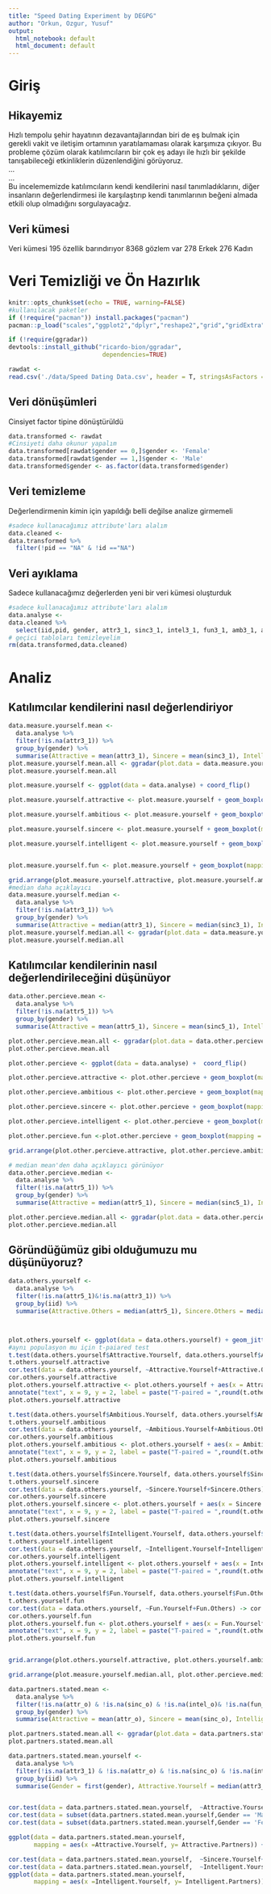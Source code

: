 ---
title: "Speed Dating Experiment by DEGPG"
author: "Orkun, Ozgur, Yusuf"
output:
  html_notebook: default
  html_document: default
---


# Giriş
## Hikayemiz
Hızlı tempolu şehir hayatının dezavantajlarından biri de eş bulmak için gerekli vakit ve iletişim ortamının yaratılamaması olarak karşımıza çıkıyor.
Bu probleme çözüm olarak katılımcıların bir çok eş adayı ile hızlı bir şekilde tanışabileceği etkinliklerin düzenlendiğini görüyoruz.<br>
...<br>
...<br>
Bu incelememizde katılımcıların kendi kendilerini nasıl tanımladıklarını, diğer insanların değerlendirmesi ile karşılaştırıp kendi tanımlarının beğeni almada etkili olup olmadığını sorgulayacağız. 

## Veri kümesi
Veri kümesi 195 özellik barındırıyor
8368 gözlem var
278 Erkek
276 Kadın

# Veri Temizliği ve Ön Hazırlık
```{r setup, include=FALSE}
knitr::opts_chunk$set(echo = TRUE, warning=FALSE)
#kullanılacak paketler
if (!require("pacman")) install.packages("pacman")
pacman::p_load("scales","ggplot2","dplyr","reshape2","grid","gridExtra","devtools")

if (!require(ggradar))
devtools::install_github("ricardo-bion/ggradar", 
                          dependencies=TRUE)

rawdat <- 
read.csv('./data/Speed Dating Data.csv', header = T, stringsAsFactors = F)
```

## Veri dönüşümleri
Cinsiyet factor tipine dönüştürüldü
```{r tranformations, echo = FALSE}
data.transformed <- rawdat
#Cinsiyeti daha okunur yapalım
data.transformed[rawdat$gender == 0,]$gender <- 'Female'
data.transformed[rawdat$gender == 1,]$gender <- 'Male'
data.transformed$gender <- as.factor(data.transformed$gender)
```

## Veri temizleme
Değerlendirmenin kimin için yapıldığı belli değilse analize girmemeli
```{r data clean, echo = FALSE}
#sadece kullanacağımız attribute'ları alalım
data.cleaned <-
data.transformed %>%
  filter(!pid == "NA" & !id =="NA")
```

## Veri ayıklama
Sadece kullanacağımız değerlerden yeni bir veri kümesi oluşturduk
```{r data selection, echo = FALSE}
#sadece kullanacağımız attribute'ları alalım
data.analyse <-
data.cleaned %>%
  select(iid,pid, gender, attr3_1, sinc3_1, intel3_1, fun3_1, amb3_1, attr5_1, sinc5_1, intel5_1, fun5_1, amb5_1, attr, sinc, intel, fun, amb, shar,attr_o, sinc_o, intel_o, fun_o, amb_o, shar_o,dec_o,dec)
# geçici tabloları temizleyelim
rm(data.transformed,data.cleaned)

```
# Analiz
## Katılımcılar kendilerini nasıl değerlendiriyor

```{r how  measure yourself, echo = FALSE}
data.measure.yourself.mean <-
  data.analyse %>% 
  filter(!is.na(attr3_1)) %>%
  group_by(gender) %>% 
  summarise(Attractive = mean(attr3_1), Sincere = mean(sinc3_1), Intelligent = mean(intel3_1), Fun = mean(fun3_1), Ambitious = mean(amb3_1)) 
plot.measure.yourself.mean.all <- ggradar(plot.data = data.measure.yourself.mean, grid.mid = 5, grid.max = 10, legend.title = "Gender", grid.label.size =3,axis.label.size=4 )
plot.measure.yourself.mean.all

plot.measure.yourself <- ggplot(data = data.analyse) + coord_flip()

plot.measure.yourself.attractive <- plot.measure.yourself + geom_boxplot(mapping = aes(x = gender, y = attr3_1)) + labs(y="Attractiveness", x ="Gender", title = "How Attractive Are You?")

plot.measure.yourself.ambitious <- plot.measure.yourself + geom_boxplot(mapping = aes(x = gender, y = amb3_1)) + labs(y="Ambitious", x ="Gender", title = "How Ambitious Are You?")

plot.measure.yourself.sincere <- plot.measure.yourself + geom_boxplot(mapping = aes(x = gender, y = sinc3_1)) + labs(y="Sincere", x ="Gender", title = "How Sincere Are You?")

plot.measure.yourself.intelligent <- plot.measure.yourself + geom_boxplot(mapping = aes(x = gender, y = intel3_1)) + labs(y="Intelligent", x ="Gender", title = "How Intelligence Are You?")


plot.measure.yourself.fun <- plot.measure.yourself + geom_boxplot(mapping = aes(x = gender, y = intel3_1)) + labs(y="Fun", x ="Gender", title = "How Fun Are You?")

grid.arrange(plot.measure.yourself.attractive, plot.measure.yourself.ambitious, plot.measure.yourself.sincere, plot.measure.yourself.intelligent, plot.measure.yourself.fun, ncol = 1)
#median daha açıklayıcı
data.measure.yourself.median <-
  data.analyse %>% 
  filter(!is.na(attr3_1)) %>%
  group_by(gender) %>% 
  summarise(Attractive = median(attr3_1), Sincere = median(sinc3_1), Intelligent = median(intel3_1), Fun = median(fun3_1), Ambitious = median(amb3_1)) 
plot.measure.yourself.median.all <- ggradar(plot.data = data.measure.yourself.median, grid.mid = 5, grid.max = 10, legend.title = "Gender", grid.label.size =3,axis.label.size=4 )
plot.measure.yourself.median.all

```

## Katılımcılar kendilerinin nasıl değerlendirileceğini düşünüyor

```{r how  other percieve, echo = FALSE}
data.other.percieve.mean <-
  data.analyse %>% 
  filter(!is.na(attr5_1)) %>%
  group_by(gender) %>% 
  summarise(Attractive = mean(attr5_1), Sincere = mean(sinc5_1), Intelligent = mean(intel5_1), Fun = mean(fun5_1), Ambitious = mean(amb5_1))

plot.other.percieve.mean.all <- ggradar(plot.data = data.other.percieve.mean, grid.mid = 5, grid.max = 10, legend.title = "Gender", grid.label.size =3,axis.label.size=4)
plot.other.percieve.mean.all

plot.other.percieve <- ggplot(data = data.analyse) +  coord_flip()

plot.other.percieve.attractive <- plot.other.percieve + geom_boxplot(mapping = aes(x = gender, y = attr5_1)) + labs(y="Attractiveness", x ="Gender", title = "How Attractive Are You By Others?")

plot.other.percieve.ambitious <- plot.other.percieve + geom_boxplot(mapping = aes(x = gender, y = amb5_1)) + labs(y="Ambitious", x ="Gender", title = "How Ambitious Are You By Others?")

plot.other.percieve.sincere <- plot.other.percieve + geom_boxplot(mapping = aes(x = gender, y = sinc5_1)) + labs(y="Sincere", x ="Gender", title = "How Sincere Are You By Others?")

plot.other.percieve.intelligent <- plot.other.percieve + geom_boxplot(mapping = aes(x = gender, y = intel5_1)) + labs(y="Intelligent", x ="Gender", title = "How Intelligence Are You By Others?")

plot.other.percieve.fun <-plot.other.percieve + geom_boxplot(mapping = aes(x = gender, y = intel5_1)) + labs(y="Fun", x ="Gender", title = "How Fun Are You By Others?")

grid.arrange(plot.other.percieve.attractive, plot.other.percieve.ambitious, plot.other.percieve.sincere, plot.other.percieve.intelligent, plot.other.percieve.fun, ncol = 1 )

# median mean'den daha açıklayıcı görünüyor
data.other.percieve.median <-
  data.analyse %>% 
  filter(!is.na(attr5_1)) %>%
  group_by(gender) %>% 
  summarise(Attractive = median(attr5_1), Sincere = median(sinc5_1), Intelligent = median(intel5_1), Fun = median(fun5_1), Ambitious = median(amb5_1))

plot.other.percieve.median.all <- ggradar(plot.data = data.other.percieve.median, grid.mid = 5, grid.max = 10, legend.title = "Gender", grid.label.size =3,axis.label.size=4)
plot.other.percieve.median.all

```

## Göründüğümüz gibi olduğumuzu mu düşünüyoruz?
```{r are we same test, echo = TRUE}
data.others.yourself <-
  data.analyse %>% 
  filter(!is.na(attr5_1)&!is.na(attr3_1)) %>%
  group_by(iid) %>% 
  summarise(Attractive.Others = median(attr5_1), Sincere.Others = median(sinc5_1), Intelligent.Others = median(intel5_1), Fun.Others = median(fun5_1), Ambitious.Others = median(amb5_1), Attractive.Yourself = median(attr3_1), Sincere.Yourself = median(sinc3_1), Intelligent.Yourself = median(intel3_1), Fun.Yourself = median(fun3_1), Ambitious.Yourself = median(amb3_1))



plot.others.yourself <- ggplot(data = data.others.yourself) + geom_jitter(alpha = 0.2) + geom_smooth(method = "lm") + scale_x_continuous(breaks = seq(0,10,1)) + theme(panel.background = element_blank())
#aynı populasyon mu için t-paiared test
t.test(data.others.yourself$Attractive.Yourself, data.others.yourself$Attractive.Others, paired=TRUE) -> t.others.yourself.attractive
t.others.yourself.attractive
cor.test(data = data.others.yourself, ~Attractive.Yourself+Attractive.Others) -> cor.others.yourself.attractive
cor.others.yourself.attractive
plot.others.yourself.attractive <- plot.others.yourself + aes(x = Attractive.Yourself, y = Attractive.Others) + annotate("text", x = 10, y = 1, label = paste("Cor = ",round(cor.others.yourself.attractive$estimate,digits = 4) )) +
annotate("text", x = 9, y = 2, label = paste("T-paired = ",round(t.others.yourself.attractive$p.value, digits = 4) ))
plot.others.yourself.attractive

t.test(data.others.yourself$Ambitious.Yourself, data.others.yourself$Ambitious.Others, paired=TRUE)-> t.others.yourself.ambitious
t.others.yourself.ambitious
cor.test(data = data.others.yourself, ~Ambitious.Yourself+Ambitious.Others) -> cor.others.yourself.ambitious
cor.others.yourself.ambitious
plot.others.yourself.ambitious <- plot.others.yourself + aes(x = Ambitious.Yourself, y = Ambitious.Others) + annotate("text", x = 10, y = 1, label = paste("Cor = ",round(cor.others.yourself.ambitious$estimate,digits = 4) )) +
annotate("text", x = 9, y = 2, label = paste("T-paired = ",round(t.others.yourself.ambitious$p.value, digits = 4) ))
plot.others.yourself.ambitious

t.test(data.others.yourself$Sincere.Yourself, data.others.yourself$Sincere.Others, paired=TRUE)-> t.others.yourself.sincere
t.others.yourself.sincere
cor.test(data = data.others.yourself, ~Sincere.Yourself+Sincere.Others) -> cor.others.yourself.sincere
cor.others.yourself.sincere
plot.others.yourself.sincere <- plot.others.yourself + aes(x = Sincere.Yourself, y = Sincere.Others) + annotate("text", x = 10, y = 1, label = paste("Cor = ",round(cor.others.yourself.sincere$estimate,digits = 4) )) +
annotate("text", x = 9, y = 2, label = paste("T-paired = ",round(t.others.yourself.sincere$p.value, digits = 4) ))
plot.others.yourself.sincere

t.test(data.others.yourself$Intelligent.Yourself, data.others.yourself$Intelligent.Others, paired=TRUE)-> t.others.yourself.intelligent
t.others.yourself.intelligent
cor.test(data = data.others.yourself, ~Intelligent.Yourself+Intelligent.Others) -> cor.others.yourself.intelligent
cor.others.yourself.intelligent
plot.others.yourself.intelligent <- plot.others.yourself + aes(x = Intelligent.Yourself, y = Intelligent.Others) + annotate("text", x = 10, y = 1, label = paste("Cor = ",round(cor.others.yourself.intelligent$estimate,digits = 4) )) +
annotate("text", x = 9, y = 2, label = paste("T-paired = ",round(t.others.yourself.intelligent$p.value, digits = 4) ))
plot.others.yourself.intelligent

t.test(data.others.yourself$Fun.Yourself, data.others.yourself$Fun.Others, paired=TRUE)-> t.others.yourself.fun
t.others.yourself.fun
cor.test(data = data.others.yourself, ~Fun.Yourself+Fun.Others) -> cor.others.yourself.fun
cor.others.yourself.fun
plot.others.yourself.fun <- plot.others.yourself + aes(x = Fun.Yourself, y = Fun.Others) + annotate("text", x = 10, y = 1, label = paste("Cor = ",round(cor.others.yourself.fun$estimate,digits = 4) )) +
annotate("text", x = 9, y = 2, label = paste("T-paired = ",round(t.others.yourself.fun$p.value, digits = 4) ))
plot.others.yourself.fun


grid.arrange(plot.others.yourself.attractive, plot.others.yourself.ambitious,   plot.others.yourself.sincere, plot.others.yourself.intelligent, plot.others.yourself.fun)

```

```{r are we same, echo = FALSE}
grid.arrange(plot.measure.yourself.median.all, plot.other.percieve.median.all, ncol = 1)
```

```{r market value, echo = FALSE}
data.partners.stated.mean <-
  data.analyse %>% 
  filter(!is.na(attr_o) & !is.na(sinc_o) & !is.na(intel_o)& !is.na(fun_o)& !is.na(amb_o)) %>% 
  group_by(gender) %>% 
  summarise(Attractive = mean(attr_o), Sincere = mean(sinc_o), Intelligent = mean(intel_o), Fun = mean(fun_o), mean = median(amb_o))

plot.partners.stated.mean.all <- ggradar(plot.data = data.partners.stated.mean , grid.mid = 5, grid.max = 10, legend.title = "Gender", grid.label.size =3,axis.label.size=4 )
plot.partners.stated.mean.all

data.partners.stated.mean.yourself <-
  data.analyse %>% 
  filter(!is.na(attr3_1) & !is.na(attr_o) & !is.na(sinc_o) & !is.na(intel_o)& !is.na(fun_o)& !is.na(amb_o)) %>% 
  group_by(iid) %>% 
  summarise(Gender = first(gender), Attractive.Yourself = median(attr3_1), Attractive.Partners = mean(attr_o), Sincere.Yourself = median(sinc3_1), Sincere.Partners = mean(sinc_o), Intelligent.Yourself = median(attr3_1), Intelligent.Partners = mean(intel_o), Fun = mean(fun_o), mean = median(amb_o))


cor.test(data = data.partners.stated.mean.yourself,  ~Attractive.Yourself+Attractive.Partners)
cor.test(data = subset(data.partners.stated.mean.yourself,Gender == 'Male'),  ~Attractive.Yourself+Attractive.Partners)
cor.test(data = subset(data.partners.stated.mean.yourself,Gender == 'Female'),  ~Attractive.Yourself+Attractive.Partners)

ggplot(data = data.partners.stated.mean.yourself,
       mapping = aes(x =Attractive.Yourself, y= Attractive.Partners)) + geom_jitter() + geom_smooth(method = lm) + facet_wrap(~Gender) + geom_hline(aes( yintercept=mean(Attractive.Partners)),color = "red", linetype = 3)+ geom_vline(aes( xintercept=mean(Attractive.Yourself)),color = "red", linetype = 3)

cor.test(data = data.partners.stated.mean.yourself,  ~Sincere.Yourself+Sincere.Partners)
cor.test(data = data.partners.stated.mean.yourself,  ~Intelligent.Yourself+Intelligent.Partners)
ggplot(data = data.partners.stated.mean.yourself,
       mapping = aes(x =Intelligent.Yourself, y= Intelligent.Partners)) + geom_jitter() + geom_smooth(method = lm) + facet_wrap(~Gender) + geom_hline(aes(color = "red", yintercept=mean(Intelligent.Partners)))

```
